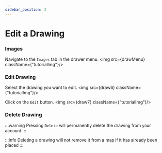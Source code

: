 ```yaml
---
sidebar_position: 2
---
```



# Edit a Drawing

### Images

Navigate to the `Images` tab in the drawer menu.
<img src={drawMenu} className={"tutorialImg"}/>


### Edit Drawing
Select the drawing you want to edit.
<img src={draw6} className={"tutorialImg"}/>

Click on the `Edit` button.
<img src={draw7} className={"tutorialImg"}/>


### Delete Drawing
:::warning
Pressing `Delete` will permanently delete the drawing from your account
:::

:::info
Deleting a drawing will not remove it from a map if it has already been placed
:::